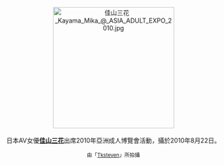 <center>
[[File:佳山三花_Kayama_Mika_@_ASIA_ADULT_EXPO_2010.jpg|275px]]
<br><br>
日本AV女優'''[[佳山三花|佳山三花]]'''出席2010年亞洲成人博覽會活動，攝於2010年8月22日。
<p>
<small>由「[[User:Tksteven|Tksteven]]」所拍攝</small>
</center>